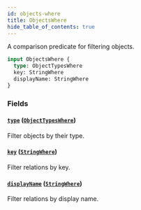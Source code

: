 ```yaml
---
id: objects-where
title: ObjectsWhere
hide_table_of_contents: true
---
```



A comparison predicate for filtering objects.

```graphql
input ObjectsWhere {
  type: ObjectTypesWhere
  key: StringWhere
  displayName: StringWhere
}
```


### Fields

#### [`type`](#) ([`ObjectTypesWhere`](/docs/directory-api-reference/schema/inputs/object-types-where))

Filter objects by their type.


#### [`key`](#) ([`StringWhere`](/docs/directory-api-reference/schema/inputs/string-where))

Filter relations by key.


#### [`displayName`](#) ([`StringWhere`](/docs/directory-api-reference/schema/inputs/string-where))

Filter relations by display name.




